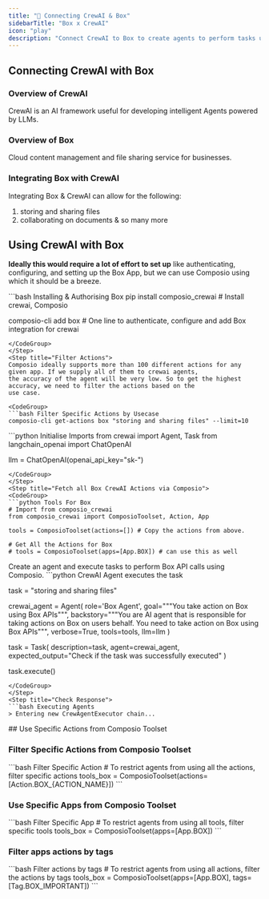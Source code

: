 ```yaml
---
title: "🚀 Connecting CrewAI & Box"
sidebarTitle: "Box x CrewAI"
icon: "play"
description: "Connect CrewAI to Box to create agents to perform tasks using natural language"
---
```


## Connecting CrewAI with Box

### Overview of CrewAI

CrewAI is an AI framework useful for developing intelligent Agents powered by LLMs.

### Overview of Box

Cloud content management and file sharing service for businesses.

### Integrating Box with CrewAI

Integrating Box & CrewAI can allow for the following:

1. storing and sharing files
2. collaborating on documents
& so many more

## Using CrewAI with Box

<Steps>
<Step title="Setting Up the Environment">

**Ideally this would require a lot of effort to set up** like authenticating, configuring, and setting up the Box App, but we can use Composio using which it should be a breeze.

<CodeGroup>
```bash Installing & Authorising Box
pip install composio_crewai # Install crewai, Composio 

composio-cli add box # One line to authenticate, configure and add Box integration for crewai
```
</CodeGroup>
</Step>
<Step title="Filter Actions">
Composio ideally supports more than 100 different actions for any given app. If we supply all of them to crewai agents, 
the accuracy of the agent will be very low. So to get the highest accuracy, we need to filter the actions based on the 
use case.

<CodeGroup>
```bash Filter Specific Actions by Usecase
composio-cli get-actions box "storing and sharing files" --limit=10
```
</CodeGroup>

</Step>
<Step title="Import Base Packages">

<CodeGroup>
```python Initialise Imports
from crewai import Agent, Task
from langchain_openai import ChatOpenAI

llm = ChatOpenAI(openai_api_key="sk-<OPENAI KEY>")
```
</CodeGroup>
</Step>
<Step title="Fetch all Box CrewAI Actions via Composio">
<CodeGroup>
```python Tools For Box
# Import from composio_crewai
from composio_crewai import ComposioToolset, Action, App

tools = ComposioToolset(actions=[]) # Copy the actions from above. 

# Get All the Actions for Box
# tools = ComposioToolset(apps=[App.BOX]) # can use this as well
```
</CodeGroup>
</Step>
<Step title="Execute the Agent">
Create an agent and execute tasks to perform Box API calls using Composio. 
<CodeGroup>
```python CrewAI Agent executes the task

task = "storing and sharing files"

crewai_agent = Agent(
    role='Box Agent',
    goal="""You take action on Box using Box APIs""",
    backstory="""You are AI agent that is responsible for taking actions on Box on users behalf. You need to take action on Box using Box APIs""",
    verbose=True,
    tools=tools,
    llm=llm
)

task = Task(
    description=task,
    agent=crewai_agent,
    expected_output="Check if the task was successfully executed"
)

task.execute()
```
</CodeGroup>
</Step>
<Step title="Check Response">
```bash Executing Agents
> Entering new CrewAgentExecutor chain...
```
</Step>
</Steps>
## Use Specific Actions from Composio Toolset

### Filter Specific Actions from Composio Toolset

<CodeGroup>
```bash Filter Specific Action
# To restrict agents from using all the actions, filter specific actions
tools_box = ComposioToolset(actions=[Action.BOX_{ACTION_NAME}])
```
</CodeGroup>

### Use Specific Apps from Composio Toolset
<CodeGroup>
```bash Filter Specific App
# To restrict agents from using all tools, filter specific tools
tools_box = ComposioToolset(apps=[App.BOX])
```
</CodeGroup>

### Filter apps actions by tags 
<CodeGroup>
```bash Filter actions by tags
# To restrict agents from using all actions, filter the actions by tags
tools_box = ComposioToolset(apps=[App.BOX], tags=[Tag.BOX_IMPORTANT])
```
</CodeGroup>